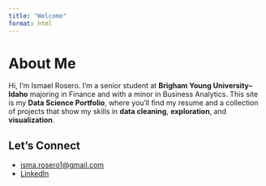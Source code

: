```yaml
---
title: "Welcome"
format: html
---
```


# About Me
Hi, I'm Ismael Rosero. I'm a senior student at **Brigham Young University–Idaho** majoring in Finance and with a minor in Business Analytics.
This site is my **Data Science Portfolio**, where you'll find my resume and a collection of projects that show my skills in **data cleaning**, **exploration**, and **visualization**.

##  Let’s Connect

-  [isma.rosero1@gmail.com](mailto:isma.rosero1@gmail.com)  
- [LinkedIn](https://www.linkedin.com/in/ismael-rosero-6260aa240)

